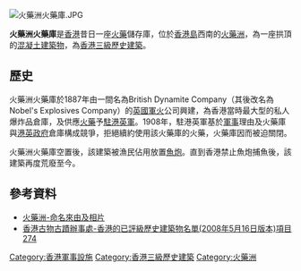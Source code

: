 [[File:火藥洲火藥庫.JPG|thumb]]
{{coord|22|14|36|N|114|08|23|E|region:HK_type:isle|display=title}}

'''火藥洲火藥庫'''是[[香港|香港]]昔日一座[[火藥|火藥]]儲存庫，位於[[香港島|香港島]]西南的[[火藥洲|火藥洲]]，為一座拱頂的[[混凝土|混凝土]][[建築物|建築物]]，為[[香港三級歷史建築|香港三級歷史建築]]。

==歷史==
火藥洲火藥庫於1887年由一間名為British Dynamite Company（其後改名為Nobel's Explosives Company）的[[英國|英國]][[軍火|軍火]]公司興建，為香港當時最大型的私人爆炸品倉庫，及供應[[火藥|火藥]]予[[駐港英軍|駐港英軍]]。1908年，駐港英軍基於[[軍事|軍事]]理由及火藥庫與[[港英政府|港英政府]]倉庫構成競爭，拒絕續約使用該火藥庫的火藥，火藥庫因而被迫關閉。

火藥洲火藥庫空置後，該建築被漁民佔用放置[[魚炮|魚炮]]。直到香港禁止魚炮捕魚後，該建築再度荒廢至今。

==參考資料==
*[https://web.archive.org/web/20110606025220/http://home.netvigator.com/~camng/Powder.htm 火藥洲-命名來由及相片]
*[https://web.archive.org/web/20110709224215/http://www.amo.gov.hk/form/historical.pdf 香港古物古蹟辦事處-香港的已評級歷史建築物名單(2008年5月16日版本)項目274]

{{香港三級歷史建築}}
{{HK-buil-stub}}

[[Category:香港軍事設施|Category:香港軍事設施]]
[[Category:香港三級歷史建築|Category:香港三級歷史建築]]
[[Category:火藥洲|Category:火藥洲]]